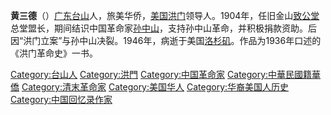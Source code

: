 {{Unreferenced|time=2021-12-03T02:43:08+00:00}}
'''黄三德'''（{{bd|1863年||1946年|}}）[[广东|广东]][[台山市|台山]]人，旅美华侨，[[美国|美国]][[洪门|洪门]]领导人。1904年，任旧金山[[致公堂|致公堂]]总堂盟长，期间结识中国革命家[[孙中山|孙中山]]，支持孙中山革命，并积极捐款资助。后因“洪门立案”与孙中山决裂。1946年，病逝于美国[[洛杉矶|洛杉矶]]。作品为1936年口述的《洪门革命史》一书。

[[Category:台山人|Category:台山人]]
[[Category:洪門|Category:洪門]]
[[Category:中国革命家|Category:中国革命家]]
[[Category:中華民國籍華僑|Category:中華民國籍華僑]]
[[Category:清末革命家|Category:清末革命家]]
[[Category:美国华人|Category:美国华人]]
[[Category:华裔美国人历史|Category:华裔美国人历史]]
[[Category:中国回忆录作家|Category:中国回忆录作家]]
{{bio-stub}}
